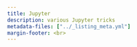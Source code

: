 ```yaml
---
title: Jupyter
description: various Jupyter tricks
metadata-files: ["../_listing_meta.yml"]
margin-footer: <br>
---
```


